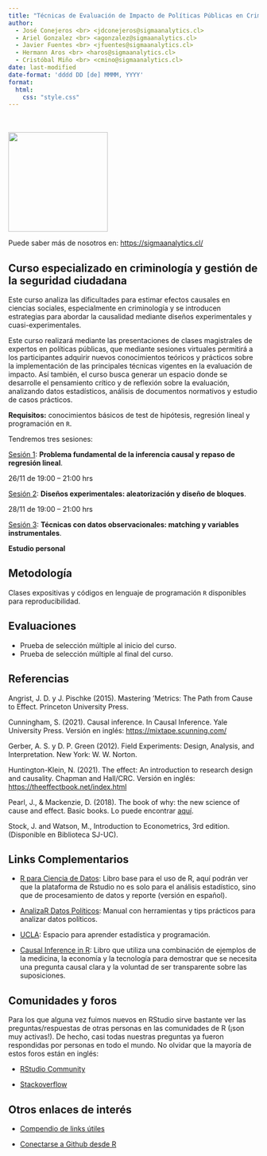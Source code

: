 ```yaml
---
title: "Técnicas de Evaluación de Impacto de Políticas Públicas en Crimen y Seguridad Ciudadana"
author: 
  - José Conejeros <br> <jdconejeros@sigmaanalytics.cl>
  - Ariel Gonzalez <br> <agonzalez@sigmaanalytics.cl>
  - Javier Fuentes <br> <jfuentes@sigmaanalytics.cl>
  - Hermann Aros <br> <haros@sigmaanalytics.cl>
  - Cristóbal Miño <br> <cmino@sigmaanalytics.cl>
date: last-modified
date-format: 'dddd DD [de] MMMM, YYYY'
format: 
  html:
    css: "style.css"
---
```


::: logo-position
<!-- No modificar -->
<br><br>
![](images/logo-SA.png){width="200px"}
:::


Puede saber más de nosotros en: <https://sigmaanalytics.cl/>

## Curso especializado en criminología y gestión de la seguridad ciudadana

Este curso analiza las dificultades para estimar efectos causales en ciencias sociales, especialmente en criminología y se introducen estrategias para abordar la causalidad mediante diseños experimentales y cuasi-experimentales. 

Este curso realizará mediante las presentaciones de clases magistrales de expertos en políticas públicas, que mediante sesiones virtuales permitirá a los participantes adquirir nuevos conocimientos teóricos y prácticos sobre la implementación de las principales técnicas vigentes en la evaluación de impacto. Así también, el curso busca generar un espacio donde se desarrolle el pensamiento crítico y de reflexión sobre la evaluación, analizando datos estadísticos, análisis de documentos normativos y estudio de casos prácticos.

**Requisitos:** conocimientos básicos de test de hipótesis, regresión lineal y programación en `R`.

Tendremos tres sesiones: 

[Sesión 1](https://sigmalabschile.github.io/Workshop-IPESA-TEVI24.github.io/S1.html): **Problema fundamental de la inferencia causal y repaso de regresión lineal**. 

26/11 de 19:00 – 21:00 hrs

[Sesión 2](https://sigmalabschile.github.io/Workshop-IPESA-TEVI24.github.io/S2.html): **Diseños experimentales: aleatorización y diseño de bloques**. 


28/11 de 19:00 – 21:00 hrs

[Sesión 3](https://sigmalabschile.github.io/Workshop-IPESA-TEVI24.github.io/S3.html): **Técnicas con datos observacionales: matching y variables instrumentales**. 

**Estudio personal**

## Metodología

Clases expositivas y códigos en lenguaje de programación `R` disponibles para reproducibilidad. 

## Evaluaciones

- Prueba de selección múltiple al inicio del curso.
- Prueba de selección múltiple al final del curso.

## Referencias 

Angrist, J. D. y J. Pischke (2015). Mastering ’Metrics: The Path from Cause to Effect. Princeton University Press.

Cunningham, S. (2021). Causal inference. In Causal Inference. Yale University Press. Versión en inglés: <https://mixtape.scunning.com/>

Gerber, A. S. y D. P. Green (2012). Field Experiments: Design, Analysis, and Interpretation. New York: W. W. Norton.

Huntington-Klein, N. (2021). The effect: An introduction to research design and causality. Chapman and Hall/CRC. Versión en inglés: <https://theeffectbook.net/index.html>

Pearl, J., & Mackenzie, D. (2018). The book of why: the new science of cause and effect. Basic books. Lo puede encontrar [aquí](http://repo.darmajaya.ac.id/5342/1/The%20book%20of%20why_%20the%20new%20science%20of%20cause%20and%20effect%20%28%20PDFDrive%20%29.pdf).

Stock, J. and Watson, M., Introduction to Econometrics, 3rd edition. (Disponible en Biblioteca SJ-UC).

## Links Complementarios

- [R para Ciencia de Datos](https://r4ds.hadley.nz/): Libro base para el uso de R, aquí podrán ver que la plataforma de Rstudio no es solo para el análisis estadístico, sino que de procesamiento de datos y reporte (versión en español).

- [AnalizaR Datos Políticos](https://arcruz0.github.io/libroadp/index.html): Manual con herramientas y tips prácticos para analizar datos políticos.

- [UCLA](https://stats.oarc.ucla.edu/r/): Espacio para aprender estadística y programación.

- [Causal Inference in R](https://www.r-causal.org/): Libro que utiliza una combinación de ejemplos de la medicina, la economía y la tecnología para demostrar que se necesita una pregunta causal clara y la voluntad de ser transparente sobre las suposiciones.

## Comunidades y foros

Para los que alguna vez fuimos nuevos en RStudio sirve bastante ver las preguntas/respuestas de otras personas en las comunidades de R (¡son muy activas!). De hecho, casi todas nuestras preguntas ya fueron respondidas por personas en todo el mundo. No olvidar que la mayoría de estos foros están en inglés:

+ [RStudio Community](https://community.rstudio.com/)

+ [Stackoverflow](https://stackoverflow.com/questions/tagged/r)

## Otros enlaces de interés

+ [Compendio de links útiles](https://www.lecy.info/r-for-public-policy)

+ [Conectarse a Github desde R](https://happygitwithr.com/rstudio-git-github.html#clone-the-new-github-repository-to-your-computer-via-rstudio)